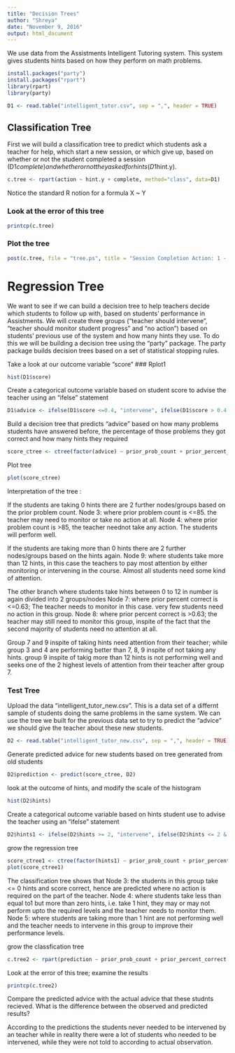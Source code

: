 ```yaml
---
title: "Decision Trees"
author: "Shreya"
date: "November 9, 2016"
output: html_document
---
```


We use data from the Assistments Intelligent Tutoring system. 
This system gives students hints based on how they perform on math problems. 

```r
install.packages("party")
install.packages("rpart")
library(rpart)
library(party)
```

```r
D1 <- read.table("intelligent_tutor.csv", sep = ",", header = TRUE)
```

## Classification Tree
First we will build a classification tree to predict which students ask a teacher for help, which start a new session, or which give up, based on whether or not the student completed a session (D1$complete) and whether or not they asked for hints (D1$hint.y).

```r
c.tree <- rpart(action ~ hint.y + complete, method="class", data=D1)
```

Notice the standard R notion for a formula X ~ Y

### Look at the error of this tree

```r
printcp(c.tree)
```

### Plot the tree

```r
post(c.tree, file = "tree.ps", title = "Session Completion Action: 1 - Ask teacher, 2 - Start new session, 3 - Give up")
```

# Regression Tree

We want to see if we can build a decision tree to help teachers decide which students to follow up with, based on students' performance in Assistments. We will create three groups ("teacher should intervene", "teacher should monitor student progress" and "no action") based on students' previous use of the system and how many hints they use. To do this we will be building a decision tree using the "party" package. The party package builds decision trees based on a set of statistical stopping rules.

Take a look at our outcome variable "score"
### Rplot1

```r
hist(D1$score)
```

Create a categorical outcome variable based on student score to advise the teacher using an "ifelse" statement

```r
D1$advice <- ifelse(D1$score <=0.4, "intervene", ifelse(D1$score > 0.4 & D1$score <=0.8, "monitor", "no action"))
```

Build a decision tree that predicts "advice" based on how many problems students have answered before, the percentage of those problems they got correct and how many hints they required

```r
score_ctree <- ctree(factor(advice) ~ prior_prob_count + prior_percent_correct + hints, D1)
```

Plot tree

```r
plot(score_ctree)
```

Interpretation of the tree :

If the students are taking 0 hints there are 2 further nodes/groups based on the prior problem count.
Node 3: where prior problem count is <=85. the teacher may need to monitor or take no action at all.
Node 4: where prior problem count is >85, the teacher neednot take any action. The students will perform well.

If the students are taking more than 0 hints there are 2 further nodes/groups based on the hints again. 
Node 9: where students take more than 12 hints, in this case the teachers to pay most attention by either monitoring or intervening in the course. Almost all students need some kind of attention.

The other branch where students take hints between 0 to 12 in number is again divided into 2 groups/nodes
Node 7: where prior percent correct is <=0.63; The teacher needs to monitor in this case. very few students need no action in this group.
Node 8: where prior percent correct is >0.63; the teacher may still need to monitor this group, inspite of the fact that the second majority of students need no attention at all.


Group 7 and 9  inspite of taking hints need attention from their teacher; while group 3 and 4 are performing better than 7, 8, 9 inspite of not taking any hints.
group 9 inspite of takig more than 12 hints is not performing well and seeks one of the 2 highest levels of attention from their teacher after group 7.



### Test Tree

Upload the data "intelligent_tutor_new.csv". This is a data set of a differnt sample of students doing the same problems in the same system. We can use the tree we built for the previous data set to try to predict the "advice" we should give the teacher about these new students. 

```r
D2 <- read.table("intelligent_tutor_new.csv", sep = ",", header = TRUE)
``` 

Generate predicted advice for new students based on tree generated from old students

```r
D2$prediction <- predict(score_ctree, D2)
```

look at the outcome of hints, and modify the scale of the histogram

```r
hist(D2$hints)
```

Create a categorical outcome variable based on hints student use to advise the teacher using an "ifelse" statement

```r
D2$hints1 <- ifelse(D2$hints >= 2, "intervene", ifelse(D2$hints <= 2 & D2$hints <= 0, "no action", "monitor"))
```

grow the regression tree

```r
score_ctree1 <- ctree(factor(hints1) ~ prior_prob_count + prior_percent_correct + hints, D2)
plot(score_ctree1)
```

The classification tree shows that 
Node 3: the students in this group take <= 0 hints and score correct, hence are predicted where no action is required on the part of the teacher.
Node 4: where students take less than equal to1 but more than zero hints, i.e. take 1 hint, they may or may not perform upto the required levels and the teacher needs to monitor them.
Node 5: where students are taking more than 1 hint are not performing well and the teacher needs to intervene in this group to improve their performance levels.

grow the classfication tree

```r
c.tree2 <- rpart(prediction ~ prior_prob_count + prior_percent_correct + hints, method="class", data=D2)
```

Look at the error of this tree; examine the results

```r
printcp(c.tree2)
```

Compare the predicted advice with the actual advice that these studnts recieved. What is the difference between the observed and predicted results?

According to the predictions the students never needed to be intervened by an teacher while in reality there were a lot of students who needed to be intervened, while they were not told to according to actual observation.
